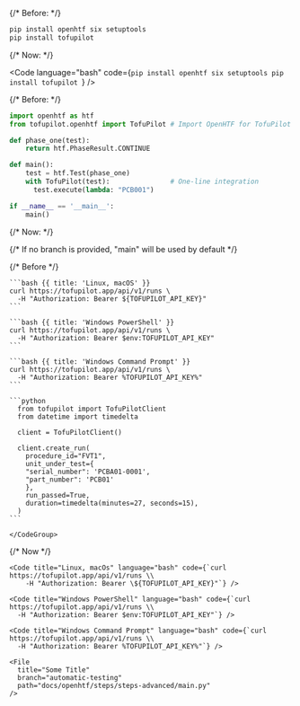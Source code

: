 {/* Before: */}

```bash
pip install openhtf six setuptools
pip install tofupilot
```

{/* Now: */}

<Code
  language="bash"
  code={`pip install openhtf six setuptools
pip install tofupilot
`}
/>

{/* Before: */}

```python {{ title: 'main.py' }}
import openhtf as htf
from tofupilot.openhtf import TofuPilot # Import OpenHTF for TofuPilot

def phase_one(test):
    return htf.PhaseResult.CONTINUE

def main():
    test = htf.Test(phase_one)
    with TofuPilot(test):               # One-line integration
      test.execute(lambda: "PCB001")

if __name__ == '__main__':
    main()
```

{/* Now: */}

{/* If no branch is provided, "main" will be used by default */}

<File
  branch="automatic-testing"
  path="docs/openhtf/steps/steps-advanced/main.py"
/>

{/* Before */}

<CodeGroup>

    ```bash {{ title: 'Linux, macOS' }}
    curl https://tofupilot.app/api/v1/runs \
      -H "Authorization: Bearer ${TOFUPILOT_API_KEY}"
    ```

    ```bash {{ title: 'Windows PowerShell' }}
    curl https://tofupilot.app/api/v1/runs \
      -H "Authorization: Bearer $env:TOFUPILOT_API_KEY"
    ```

    ```bash {{ title: 'Windows Command Prompt' }}
    curl https://tofupilot.app/api/v1/runs \
      -H "Authorization: Bearer %TOFUPILOT_API_KEY%"
    ```

    ```python
      from tofupilot import TofuPilotClient
      from datetime import timedelta

      client = TofuPilotClient()

      client.create_run(
        procedure_id="FVT1",
        unit_under_test={
        "serial_number": 'PCBA01-0001',
        "part_number": 'PCB01'
        },
        run_passed=True,
        duration=timedelta(minutes=27, seconds=15),
      )
    ```

    </CodeGroup>

{/* Now */}

<CodeGroup>

    <Code title="Linux, macOs" language="bash" code={`curl https://tofupilot.app/api/v1/runs \\
        -H "Authorization: Bearer \${TOFUPILOT_API_KEY}"`} />

    <Code title="Windows PowerShell" language="bash" code={`curl https://tofupilot.app/api/v1/runs \\
      -H "Authorization: Bearer $env:TOFUPILOT_API_KEY"`} />

    <Code title="Windows Command Prompt" language="bash" code={`curl https://tofupilot.app/api/v1/runs \\
      -H "Authorization: Bearer %TOFUPILOT_API_KEY%"`} />

    <File
      title="Some Title"
      branch="automatic-testing"
      path="docs/openhtf/steps/steps-advanced/main.py"
    />

</CodeGroup>

